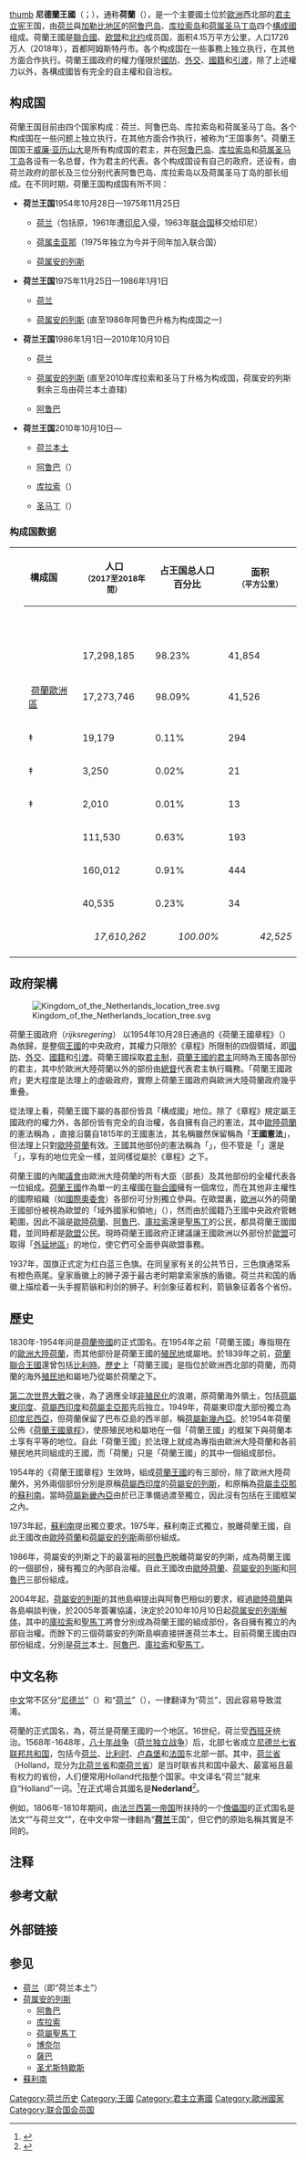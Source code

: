 {{NoteTA
|G1=Country
|G2=People
}}
{{about|由荷蘭、阿魯巴、庫拉索和荷屬聖馬丁所構成的主權國家|此國位於歐洲大陸的一個構成國|荷蘭|位於荷蘭本土內的一個地區|荷蘭 (地區)|建立於1581年–1795年的國家|荷蘭共和國}}
{{國家基礎資訊
|國家名稱                           = 尼德蘭王國
|國家通稱                           = 荷蘭
|國家外文全名                       = Koninkrijk der Nederlanden（[[荷兰语|荷蘭文]]）<br>Reino Hulandes（[[帕皮阿门托语|帕皮阿门托语]]）
|國家外文語言                       =
|國旗文件名                         = Flag of the Netherlands.svg
|國徽文件名                         = Royal Coat of Arms of the Netherlands.svg
|國家格言                           = Ik zal handhaven（[[荷兰语|荷兰语]]）<br />“坚持不懈”
|國歌名稱                           = 《[[威廉颂|威廉颂]]》<br />（[[荷蘭語|荷蘭語]]：{{lang|nl|Het Wilhelmus}}）
|國旗歌名稱                         =
|國家位置圖片文件名                 = Kingdom of the Netherlands (orthographic projection).svg
|國家位置圖片寬度                   = 220px
|國家位置圖片說明                   = 荷兰王国地理位置图
|國土面積數據                       = 42,508
|面積排名                           = 136
|水域率百分比                       = 18.41
|國家首都名稱                       =[[File:Flag_of_Amsterdam.svg|24px]] [[阿姆斯特丹|阿姆斯特丹]]（及最大城市）
|中央政府所在地                     =[[File:Flag_of_The_Hague.svg|24px]] [[海牙|海牙]]
|最大行政區名稱                     =[[file:Flag_of_the_Netherlands.svg|24px]] [[荷蘭|荷蘭]]
|最大城市名稱                       =
|最高點                             = [[西内里山|西内里山]]，887米
|最長河流                           =
|最大湖泊                           =
|海岸線                             =
|時區名稱                           =  歐洲中部時區<br>大西洋標準時區
時區= [[UTC|UTC]]+1、UTC-4
|結束時區                           =
|夏時制                        = UTC+2、UTC-4
|結束夏時制時區                     =
|人口估計年份                       = 2012年
|總人口數據                         = 17,100,715
|人口排名                           = 61
|人口密度數據                       = 393
|人口密度排名                       = 30
|電壓                               =
|插座                               =
|頻率                               =
|官方語言                           = 荷蘭語（事實上）
|官方文字                           =[[荷蘭文|荷蘭文]]
|區域語言                           = [[帕皮阿门托语|帕皮阿门托语]]、[[英语|英语]]、[[西弗里斯语|西弗里斯语]]
|民族                               =
|主要宗教                           =
|曆法                               =
|政治制度三                         = 單一制
|主要節日                           = [[國王日|國王日]]：4月27日
|道路通行方向                       = 右
|國家元首職稱                       = [[荷兰君主列表|國王]]
|現任國家元首名字                   = [[威廉-亞歷山大_(荷蘭)|威廉-亞歷山大]]
|政府首腦職稱                       = [[荷兰王国首相|首相]]
|現任政府首腦名字                   = [[马克·呂特|马克·呂特]]
|其他首腦職稱一                     = [[阿鲁巴|阿鲁巴]]全权公使
|現任其他首腦名字一                 = [[埃德温·巴斯|埃德温·巴斯]]
|其他首腦職稱二                     = [[库拉索|库拉索]]全权公使
|現任其他首腦名字二                 = Marvelyne Wiels
|其他首腦職稱三                     = [[荷屬聖馬丁|圣马丁]]全权公使
|現任其他首腦名字三                 = [[马蒂亚斯博赫斯|马蒂亚斯博赫斯]]
|國家憲法                           = [[荷蘭王國章程|荷蘭王國章程]]
|國家結構形式                       = [[聯邦制|聯邦制]]
|政治體制                           = [[议会民主制|议会民主制]]<br />[[君主立憲制|君主立憲制]]
|法律體系                           =[[欧陆法系|欧陆法系]]
|国家政权=[[荷兰国会|国会]]
|國內生產總值購買力平價估計年份     =
|國內生產總值購買力平價數據         =
|國內生產總值購買力平價數據排名     =
|人均國內生產總值購買力平價數據     =
|人均國內生產總值購買力平價數據排名 =
|國內生產總值估計年份               =
|國內生產總值數據                   =
|國內生產總值數據排名               =
|人均國內生產總值數據               =
|人均國內生產總值數據排名           =
|人類發展指數年份                   =
|人類發展指數                       =
|人類發展指數排名                   =
|人類發展指數等級                   =
|中央銀行                           =
|貨幣單位                           = [[歐元|歐元]]（荷蘭本土）<br />[[美元|美元]]（[[荷蘭加勒比區|荷蘭加勒比區]]）<br />[[荷屬安的列斯盾|荷屬安的列斯盾]]（[[庫拉索|庫拉索]]、[[聖馬丁|聖馬丁]]）<br />[[阿魯巴弗羅林|阿魯巴弗羅林]]（[[阿魯巴|阿魯巴]]）
|貨幣代碼                           = [[ISO_4217|EUR, USD, ANG, AWG]]
|貨幣符號                           =
|吉尼係數                           =
|立國日期                           =1954年10月28日
|立國事件                           =《章程》公佈，[[構成國|構成國]]體制建立
|立國事件日期                       =
|國家象徵                           =
|國家代碼                           =
|國際域名縮寫                       =
|國際電話區號                       = {{tel|31}}（[[荷兰|荷蘭本土]]）<br />{{tel|297}}（[[阿魯巴|阿魯巴]]）<br />{{tel|599}}（[[庫拉索|庫拉索]]、[[加勒比荷蘭|加勒比荷蘭]]）<br />{{tel|1|721}}（[[荷屬聖馬丁|荷屬聖馬丁]]）
|現役軍人數                         =
|現役軍人數排名                     =
|現役軍人數年份                     =
|備註 =
}}
[[文件:Kingdom_of_the_Netherlands_in_its_region.svg|thumb]]
'''尼德蘭王國'''（{{lang-nl|Koninkrijk der Nederlanden}}；{{lang-pap|Reino Hulandes}}），通称'''荷蘭'''（{{lang|nl|Nederland}}）{{efn|勿與荷蘭王國下的構成國--'''尼德蘭'''（Nederland）混淆。在某些段落中，'''尼德蘭'''指的只是其下的主要[[構成國|構成國]]，但大多數時候它指的是整個王國本身。}}，是一个主要國土位於[[歐洲|歐洲]]西北部的[[君主立宪制|君主立宪]]王国，由[[荷兰|荷兰]]與[[加勒比地区|加勒比地区]]的[[阿鲁巴岛|阿鲁巴岛]]、[[库拉索岛|库拉索岛]]和[[荷屬聖馬丁|荷属圣马丁岛]]四个[[構成國#荷蘭|構成國]]组成。荷蘭王國是[[聯合國|聯合國]]、[[欧洲联盟|欧盟]]和[[北大西洋公约组织|北约]]成员国，面积4.15万平方公里，人口1726万人（2018年），首都阿姆斯特丹市。各个构成国在一些事務上独立执行，在其他方面合作执行。荷蘭王國政府的權力僅限於[[國防|國防]]、[[外交|外交]]、[[國籍|國籍]]和[[引渡|引渡]]，除了上述權力以外，各構成國皆有完全的自主權和自治权。

== 构成国 ==
荷蘭王国目前由四个国家构成：荷兰、阿鲁巴岛、库拉索岛和荷属圣马丁岛。各个构成国在一些问题上独立执行，在其他方面合作执行，被称为“王国事务”。荷蘭王国国王[[威廉-亞歷山大_(荷蘭)|威廉‧亚历山大]]是所有构成国的君主，并在[[阿鲁巴岛|阿鲁巴岛]]、[[库拉索|库拉索岛]]和[[荷屬聖馬丁|荷属圣马丁岛]]各设有一名总督，作为君主的代表。各个构成国设有自己的政府，还设有{{link-en|王国部长理事会|Council of Ministers of the Kingdom of the Netherlands}}，由荷兰政府的部长及三位分别代表阿鲁巴岛、库拉索岛以及荷属圣马丁岛的部长组成。在不同时期，荷蘭王国构成国有所不同：

*{{flagicon|荷兰}} '''荷兰王国'''1954年10月28日—1975年11月25日
**{{flagicon|荷兰}} [[荷兰|荷兰]]（包括原{{flag|Netherlands New Guinea|荷屬新畿內亞}}，1961年遭[[印尼|印尼]]入侵，1963年[[联合国|联合国]]移交给印尼）
**{{flagicon|荷属圭亚那}} [[荷属圭亚那|荷属圭亚那]]（1975年独立为今{{flag|苏里南}}并于同年加入联合国）
**{{flagicon|荷属安的列斯}} [[荷属安的列斯|荷属安的列斯]]<br />

*{{flagicon|荷兰}} '''荷兰王国'''1975年11月25日—1986年1月1日
**{{flagicon|荷兰}} [[荷兰|荷兰]]
**{{flagicon|荷属安的列斯}} [[荷属安的列斯|荷属安的列斯]] (直至1986年阿鲁巴升格为构成国之一)

*{{flagicon|荷兰}} '''荷兰王国'''1986年1月1日—2010年10月10日
**{{flagicon|荷兰}} [[荷兰|荷兰]]
**{{flagicon|荷属安的列斯}} [[荷属安的列斯|荷属安的列斯]] (直至2010年库拉索和圣马丁升格为构成国，荷属安的列斯剩余三岛由荷兰本土直辖)
**{{flagicon|阿鲁巴}} [[阿鲁巴|阿鲁巴]]

*{{flagicon|荷兰}} '''荷兰王国'''2010年10月10日—
**{{flagicon|Netherlands}} [[荷兰本土|荷兰本土]]
**{{flagicon|阿鲁巴}} [[阿鲁巴|阿鲁巴]]（{{Lang|nl|''Aruba''}}）
**{{flagicon|库拉索}} [[库拉索|库拉索]]（{{Lang|nl|''Curaçao''}}）
**{{flagicon|荷属圣马丁}} [[荷屬聖馬丁|圣马丁]]（{{Lang|nl|''Sint Maarten''}}）

=== 构成国数据 ===
{| class="wikitable" style="text-align:right;"
|- style="line-height:1.3em;"
! colspan="3" scope="col" style="width:10em;" | 構成国
! rowspan="2" scope="col" style="width:7em;" | 人口<br /><small>（2017至2018年間）</small>
! rowspan="2" scope="col" style="width:7em;" | 占王国总人口<br />百分比
! rowspan="2" scope="col" style="width:7em;" | 面积<br /><small>（平方公里）</small>
! rowspan="2" scope="col" style="width:7em;" | 占王国总面积<br />百分比
! rowspan="2" scope="col" style="width:7em;" | 人口密度<br /><small>（人／平方公里）</small>
|-
! style="border-top:hidden" | 
! colspan="2" scope="col" |{{small|行政區劃}}
|-
| colspan="3" scope="rowgroup" style="text-align:left;" |{{flag|Netherlands}}
| 17,298,185 || 98.23% || 41,854 || 98.42% || 413
|-
| rowspan="4" style="border-top:hidden" | 
| colspan="2" scope="row" style="text-align:left;" |{{flagicon|NED}} [[荷蘭歐洲區|荷蘭歐洲區]]
| 17,273,746 || 98.09% || 41,526 || 97.65% || 416
|-
| colspan="2" scope="row" style="text-align:left;" |{{flag|Bonaire}} ‡
| 19,179 || 0.11% || 294 || 0.69% || 65
|-
| colspan="2" scope="row" style="text-align:left;" |{{flag|Sint Eustatius}} ‡
| 3,250 || 0.02% || 21 || 0.05% || 155
|-
| colspan="2" scope="row" style="text-align:left;" |{{flag|Saba}} ‡
| 2,010 || 0.01% || 13 || 0.03% || 155
|-
| colspan="3" scope="row" style="text-align:left;" |{{flag|Aruba}}
| 111,530 || 0.63% || 193 || 0.45% || 578
|-
| colspan="3" scope="row" style="text-align:left;" |{{flag|Curaçao}}
| 160,012 || 0.91% || 444 || 1.04% || 360
|-
| colspan="3" scope="row" style="text-align:left;" |{{flag|Sint Maarten}}
| 40,535 || 0.23% || 34 || 0.08% || 1,192
|- class="sortbottom"
! colspan="3" scope="row" style="text-align:left;font-weight:normal;white-space:nowrap;" |''{{flag|Kingdom of the Netherlands}}''
! style="text-align:right;" |''17,610,262''
! style="text-align:right;font-weight:normal;" |''100.00%''
! style="text-align:right;" |''42,525''
! style="text-align:right;font-weight:normal;" |''100.00%''
! style="text-align:right;" |''414''
|- class="sortbottom"
| colspan="8" scope="row" style="background:#fff; text-align:left;" |{{smaller| ‡ {{BES}}}}
|}

== 政府架構 ==
[[File:Kingdom_of_the_Netherlands_location_tree.svg|thumb]]

荷蘭王國政府（''rijksregering''） 以1954年10月28日通過的《荷蘭王國章程》（{{Lang|nl|''Statuut voor het Koninkrijk der Nederlanden''}}）為依歸，是整個[[王國|王國]]的中央政府，其權力只限於《章程》所限制的四個領域，即[[國防|國防]]、[[外交|外交]]、[[國籍|國籍]]和[[引渡|引渡]]。荷蘭王國採取[[君主制|君主制]]，[[荷兰君主列表|荷蘭王國的君主]]同時為王國各部份的君主，其中於歐洲大陸荷蘭以外的部份由[[總督|總督]]代表君主執行職務。「荷蘭王國政府」更大程度是法理上的虛級政府，實際上荷蘭王國政府與歐洲大陸荷蘭政府幾乎重叠。

從法理上看，荷蘭王國下屬的各部份皆具「構成國」地位。除了《章程》規定屬王國政府的權力外，各部份皆有完全的自治權，各自擁有自己的憲法，其中[[歐洲大陸|歐陸]][[荷蘭|荷蘭]]的憲法稱為 {{Lang|nl|''Nederlandse Grondwet''}}，直接沿襲自1815年的王國憲法，其名稱雖然保留稱為「'''王國憲法'''」，但法理上只對[[歐陸|歐陸]][[荷蘭|荷蘭]]有效。王國其他部份的憲法稱為「{{Lang|nl|''Staatsregeling''}}」，但不管是「{{Lang|nl|''Grondwet''}}」還是「{{Lang|nl|''Staatsregeling''}}」，享有的地位完全一樣，並同樣從屬於《章程》之下。

荷蘭王國的內閣[[議會|議會]]由歐洲大陸荷蘭的所有大臣（部長）及其他部份的全權代表各一位組成。[[荷蘭王國|荷蘭王國]]作為單一的主權國在[[聯合國|聯合國]]擁有一個席位，而在其他非主權性的國際組織（如[[国际奥林匹克委员会|國際奧委會]]）各部份可分別獨立參與。在歐盟裏，[[歐洲|歐洲]]以外的荷蘭王國部份被視為歐盟的「域外國家和領地」（{{Lang|nl|''landen en gebiedsdelen overzee''}}），然而由於國籍乃王國中央政府管轄範圍，因此不論是[[歐洲大陸|歐陸]][[荷蘭|荷蘭]]、[[阿魯巴|阿魯巴]]、[[庫拉索|庫拉索]]還是[[荷屬聖馬丁|聖馬丁]]的公民，都具荷蘭王國國籍，並同時都是[[欧洲联盟|歐盟]]公民。現時荷蘭王國政府正建議讓王國歐洲以外部份於[[欧洲联盟|歐盟]]可取得「[[歐洲聯盟特別領域#外延地區|外延地區]]」的地位，使它們可全面參與歐盟事務。

1937年，国旗正式定为红白蓝三色旗。在同皇家有关的公共节日，三色旗通常系有橙色燕尾。皇家盾徽上的狮子源于最古老时期拿索家族的盾徽。荷兰共和国的盾徽上描绘着一头手握箭镞和利剑的狮子。利剑象征着权利，箭镞象征着各个省份。

== 歷史 ==
1830年-1954年间是[[荷蘭帝國|荷蘭帝國]]的正式国名。在1954年之前「荷蘭王國」專指現在的[[荷兰|歐洲大陸荷蘭]]，而其他部份是荷蘭王國的[[殖民地|殖民地]]或屬地。於1839年之前，[[荷蘭聯合王國|荷蘭聯合王國]]還曾包括[[比利時|比利時]]。[[歷史|歷史]]上「荷蘭王國」是指位於歐洲西北部的荷蘭，而荷蘭的海外[[殖民地|殖民地]]和屬地乃從屬於荷蘭之下。

[[第二次世界大戰|第二次世界大戰]]之後，為了適應全球[[非殖民化|非殖民化]]的浪潮，原荷蘭海外領土，包括[[荷屬東印度|荷屬東印度]]、[[荷屬西印度|荷屬西印度]]和[[蘇利南|荷屬圭亞那]]先后独立。1949年，荷屬東印度大部份獨立為[[印度尼西亞|印度尼西亞]]，但荷蘭保留了巴布亞島的西半部，稱[[荷屬新幾內亞|荷屬新幾內亞]]。於1954年荷蘭公佈《[[荷蘭王國章程|荷蘭王國章程]]》，使原殖民地和屬地在一個「荷蘭王國」的框架下與荷蘭本土享有平等的地位。自此「荷蘭王國」於法理上就成為專指由歐洲大陸荷蘭和各前殖民地共同組成的王國，而「荷蘭」只是「荷蘭王國」的其中一個組成部份。

1954年的《荷蘭王國章程》生效時，組成[[荷蘭王國|荷蘭王國]]的有三部份，除了歐洲大陸荷蘭外，另外兩個部份分別是原稱[[荷屬西印度|荷屬西印度]]的[[荷屬安的列斯|荷屬安的列斯]]，和原稱為[[蘇利南|荷屬圭亞那]]的[[蘇利南|蘇利南]]。當時[[荷屬新畿內亞|荷屬新畿內亞]]由於已正準備過渡至獨立，因此沒有包括在王國框架之內。

1973年起，[[蘇利南|蘇利南]]提出獨立要求。1975年，蘇利南正式獨立，脫離荷蘭王國，自此王國改由[[歐洲大陸|歐陸]][[荷蘭|荷蘭]]和[[荷屬安的列斯|荷屬安的列斯]]兩部份組成。

1986年，荷屬安的列斯之下的最富裕的[[阿魯巴|阿魯巴]]脫離荷屬安的列斯，成為荷蘭王國的一個部份，擁有獨立的內部自治權。自此王國改由[[歐洲大陸|歐陸]][[荷蘭|荷蘭]]、[[荷屬安的列斯|荷屬安的列斯]]和[[阿魯巴|阿魯巴]]三部份組成。

2004年起，[[荷屬安的列斯|荷屬安的列斯]]的其他島嶼提出與阿魯巴相似的要求，經過[[歐洲大陸|歐陸]][[荷蘭|荷蘭]]與各島嶼談判後，於2005年簽署協議，決定於2010年10月10日起[[荷属安的列斯解体|荷属安的列斯解体]]，其中的[[庫拉索|庫拉索]]和[[荷屬聖馬丁|聖馬丁]]將會分別成為荷蘭王國的組成部份，各自擁有獨立的內部自治權。而餘下的三個荷屬安的列斯島嶼直接拼進荷兰本土。目前荷蘭王國由四部份組成，分別是[[荷兰|荷兰]]本土、[[阿魯巴|阿魯巴]]、[[庫拉索|庫拉索]]和[[荷屬聖馬丁|聖馬丁]]。

== 中文名称 ==
[[汉语|中文]]常不区分“[[尼德兰|尼德兰]]”（{{Lang|nl|''Nederland''}}）和“[[荷兰|荷兰]]”（{{Lang|nl|''Holland''}}），一律翻译为“荷兰”，因此容易导致混淆。

荷蘭的正式国名，為{{lang-nl|''Koninkrijk der <u>Nederlanden</u>''}}，荷兰是荷蘭王國的一个地区。16世纪，荷兰受[[西班牙|西班牙]]统治。1568年-1648年，[[八十年戰爭|八十年战争]]（[[八十年戰爭|荷兰独立战争]]）后，北部七省成立[[荷蘭共和國|尼德兰七省联邦共和国]]，包括今[[荷兰|荷兰]]、[[比利时|比利时]]、[[卢森堡|卢森堡]]和[[法国|法国]]东北部一部。其中，[[荷兰省|荷兰省]]（Holland，现分为[[北荷兰省|北荷兰省]]和[[南荷蘭省|南荷兰省]]）是当时联省共和国中最大、最富裕且最有权力的省份，人们便常用Holland代指整个国家。中文译名“荷兰”就来自“Holland”一词。<ref>{{Cite web|title=荷兰改名了？不，改的只是国家徽标--国际--人民网|url=http://world.people.com.cn/n1/2019/1231/c1002-31530390.html|accessdate=2020-01-01|work=world.people.com.cn|archive-date=2019-12-31|archive-url=https://web.archive.org/web/20191231120042/http://world.people.com.cn/n1/2019/1231/c1002-31530390.html|dead-url=no}}</ref>在正式場合其國名是'''Nederland'''<ref name="DMFA">{{cite web |title=Holland or the Netherlands? |publisher=尼德蘭外交部 |url=http://sweden.nlembassy.org/you-and-netherlands |accessdate=15 December 2012 |archiveurl=https://web.archive.org/web/20161027142541/http://sweden.nlembassy.org/you-and-netherlands |archivedate=2016-10-27 |deadurl=yes }}</ref>。

例如，1806年-1810年期间，由[[法兰西第一帝国|法兰西第一帝国]]所扶持的一个[[荷兰王国_(傀儡国)|傀儡国]]的正式国名是法文“{{Lang|fr|''Royaume de <u>Hollande</u>''}}”与荷兰文“{{Lang|nl|''Koninkrijk <u>Holland</u>''}}”，在中文中常一律翻為“'''<u>荷兰</u>'''王国”，但它們的原始名稱其實是不同的。

== 注释 ==
{{notelist|iger=}}

==参考文献==
{{Reflist}}

== 外部链接 ==
{{Wikivoyage|荷兰|荷兰}}

== 参见 ==
{{Portal|荷兰}}
* [[荷兰|荷兰]]（即“荷兰本土”）
* [[荷属安的列斯|荷属安的列斯]]
**[[阿魯巴|阿魯巴]]
** [[库拉索|库拉索]]
** [[荷屬聖馬丁|荷屬聖馬丁]]
**[[博奈尔|博奈尔]]
**[[薩巴|薩巴]]
** [[圣尤斯特歇斯|圣尤斯特歇斯]]
* [[蘇利南|蘇利南]]

{{荷兰主题}}
{{歐洲}}
{{欧洲题目}}
{{歐洲各國及其首都}}
{{殖民主义}}

[[Category:荷兰历史|Category:荷兰历史]]
[[Category:王國|Category:王國]]
[[Category:君主立憲國|Category:君主立憲國]]
[[Category:歐洲國家|Category:歐洲國家]]
[[Category:联合国会员国|Category:联合国会员国]]